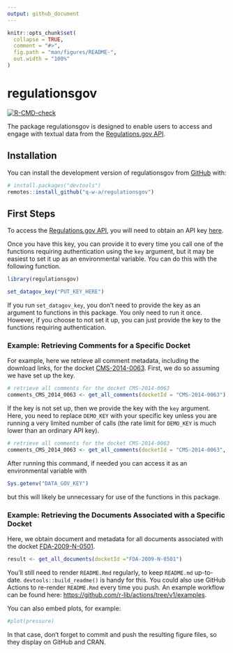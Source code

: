 ```yaml
---
output: github_document
---
```


<!-- README.md is generated from README.Rmd. Please edit that file -->

```r
knitr::opts_chunk$set(
  collapse = TRUE,
  comment = "#>",
  fig.path = "man/figures/README-",
  out.width = "100%"
)
```

# regulationsgov

<!-- badges: start -->
[![R-CMD-check](https://github.com/q-w-a/regulationsgov/workflows/R-CMD-check/badge.svg)](https://github.com/q-w-a/regulationsgov/actions)
<!-- badges: end -->

The package regulationsgov is designed to enable users to access and engage with textual data from the [Regulations.gov API](https://open.gsa.gov/api/regulationsgov/). 

## Installation

You can install the development version of regulationsgov from [GitHub](https://github.com/) with:

``` r
# install.packages("devtools")
remotes::install_github("q-w-a/regulationsgov")
```

## First Steps

To access the [Regulations.gov API](https://open.gsa.gov/api/regulationsgov/), you will need to obtain an API key [here](https://open.gsa.gov/api/regulationsgov/#getting-started). 

Once you have this key, you can provide it to every time you call one of the functions requiring authentication using the `key` argument, but it may be easiest to set it up as an environmental variable. You can do this with the following function.

```r

library(regulationsgov)

set_datagov_key("PUT_KEY_HERE")


```


If you run `set_datagov_key`, you don't need to provide the key as an argument to functions in this package. You only need to run it once. However, if you choose to not set it up, you can just provide the key to the functions requiring authentication.


### Example: Retrieving Comments for a Specific Docket 

For example, here we retrieve all comment metadata, including the download links, for the docket [CMS-2014-0063](https://www.regulations.gov/docket/CMS-2014-0063). First, we do so assuming we have set up the key.


```r

# retrieve all comments for the docket CMS-2014-0063
comments_CMS_2014_0063 <- get_all_comments(docketId = "CMS-2014-0063")

```

If the key is not set up, then we provide the key with the `key` argument. Here, you need to replace `DEMO_KEY` with your specific key unless you are running a very limited number of calls (the rate limit for `DEMO_KEY` is much lower than an ordinary API key).

```r


# retrieve all comments for the docket CMS-2014-0063
comments_CMS_2014_0063 <- get_all_comments(docketId = "CMS-2014-0063", key = "DEMO_KEY")


```


After running this command, if needed you can access it as an environmental variable with

```r

Sys.getenv("DATA_GOV_KEY")

```

but this will likely be unnecessary for use of the functions in this package.


### Example: Retrieving the Documents Associated with a Specific Docket 

Here, we obtain document and metadata for all documents associated with the docket [FDA-2009-N-0501](https://www.regulations.gov/docket/FDA-2009-N-0501). 


```r

result <- get_all_documents(docketId ="FDA-2009-N-0501")

```

You'll still need to render `README.Rmd` regularly, to keep `README.md` up-to-date. `devtools::build_readme()` is handy for this. You could also use GitHub Actions to re-render `README.Rmd` every time you push. An example workflow can be found here: <https://github.com/r-lib/actions/tree/v1/examples>.

You can also embed plots, for example:

```r
#plot(pressure)
```

In that case, don't forget to commit and push the resulting figure files, so they display on GitHub and CRAN.
